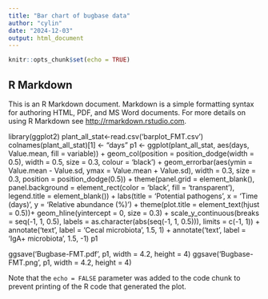 ```yaml
---
title: "Bar chart of bugbase data"
author: "cylin"
date: "2024-12-03"
output: html_document
---
```


```r
knitr::opts_chunk$set(echo = TRUE)
```

## R Markdown

This is an R Markdown document. Markdown is a simple formatting syntax for authoring HTML, PDF, and MS Word documents. For more details on using R Markdown see <http://rmarkdown.rstudio.com>.

library(ggplot2)
plant_all_stat<-read.csv('barplot_FMT.csv')
colnames(plant_all_stat)[1] <- "days"
p1 <- ggplot(plant_all_stat, aes(days, Value.mean, fill = variable)) +
  geom_col(position = position_dodge(width = 0.5), width = 0.5, size = 0.3, colour = 'black') +
  geom_errorbar(aes(ymin = Value.mean - Value.sd, ymax = Value.mean + Value.sd), width = 0.3, size = 0.3, position = position_dodge(0.5)) +
  theme(panel.grid = element_blank(), panel.background = element_rect(color = 'black', fill = 'transparent'), legend.title = element_blank()) +
  labs(title = 'Potential pathogens', x = 'Time (days)', y = 'Relative abundance (%)') +
  theme(plot.title = element_text(hjust = 0.5))+
  geom_hline(yintercept = 0, size = 0.3) +
  scale_y_continuous(breaks = seq(-1, 1, 0.5), labels = as.character(abs(seq(-1, 1, 0.5))), limits = c(-1, 1)) +
  annotate('text', label = 'Cecal microbiota', 1.5, 1) +
  annotate('text', label = 'IgA+ microbiota', 1.5, -1)
p1

ggsave('Bugbase-FMT.pdf', p1, width = 4.2, height = 4)
ggsave('Bugbase-FMT.png', p1, width = 4.2, height = 4)

Note that the `echo = FALSE` parameter was added to the code chunk to prevent printing of the R code that generated the plot.

